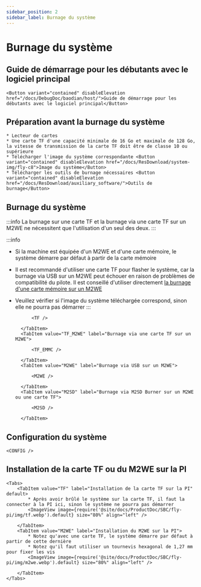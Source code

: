 ```yaml
---
sidebar_position: 2
sidebar_label: Burnage du système
---
```



# Burnage du système

## Guide de démarrage pour les débutants avec le logiciel principal

    <Button variant="contained" disableElevation href="/docs/DebugDoc/baodian/host/">Guide de démarrage pour les débutants avec le logiciel principal</Button>

## Préparation avant la burnage du système

    * Lecteur de cartes
    * Une carte TF d'une capacité minimale de 16 Go et maximale de 128 Go, la vitesse de transmission de la carte TF doit être de classe 10 ou supérieure
    * Télécharger l'image du système correspondante <Button variant="contained" disableElevation href="/docs/ResDownload/system-img/fly-c8">Image du système</Button>
    * Télécharger les outils de burnage nécessaires <Button variant="contained" disableElevation href="/docs/ResDownload/auxiliary_software/">Outils de burnage</Button>

## Burnage du système

:::info
La burnage sur une carte TF et la burnage via une carte TF sur un M2WE ne nécessitent que l'utilisation d'un seul des deux.
:::

:::info
* Si la machine est équipée d'un M2WE et d'une carte mémoire, le système démarre par défaut à partir de la carte mémoire
* Il est recommandé d'utiliser une carte TF pour flasher le système, car la burnage via USB sur un M2WE peut échouer en raison de problèmes de compatibilité du pilote. Il est conseillé d'utiliser directement [la burnage d'une carte mémoire sur un M2WE](https://mellow-next.klipper.cn/docs/ProductDoc/SBC/fly-pi-v2/fly-os)
* Veuillez vérifier si l'image du système téléchargée correspond, sinon elle ne pourra pas démarrer
:::

    <Tabs>
        <TabItem value="TF" label="Burnage sur une carte TF" default>
            
            <TF />
            
        </TabItem>
        <TabItem value="TF_M2WE" label="Burnage via une carte TF sur un M2WE">
            
            <TF_EMMC />

        </TabItem>
        <TabItem value="M2WE" label="Burnage via USB sur un M2WE">
            
            <M2WE />

        </TabItem>
        <TabItem value="M2SD" label="Burnage via M2SD Burner sur un M2WE ou une carte TF">
            
            <M2SD />

        </TabItem>
    </Tabs>


## Configuration du système

    <CONFIG />


## Installation de la carte TF ou du M2WE sur la PI

    <Tabs>
        <TabItem value="TF" label="Installation de la carte TF sur la PI" default>
            * Après avoir brûlé le système sur la carte TF, il faut la connecter à la PI ici, sinon le système ne pourra pas démarrer
            <ImageView image={require('@site/docs/ProductDoc/SBC/fly-pi/img/tf.webp').default} size="80%" align="left" />  

        </TabItem>
        <TabItem value="M2WE" label="Installation du M2WE sur la PI">
            * Notez qu'avec une carte TF, le système démarre par défaut à partir de cette dernière
            * Notez qu'il faut utiliser un tournevis hexagonal de 1,27 mm pour fixer les vis
            <ImageView image={require('@site/docs/ProductDoc/SBC/fly-pi/img/m2we.webp').default} size="80%" align="left" />  

        </TabItem>
    </Tabs>

